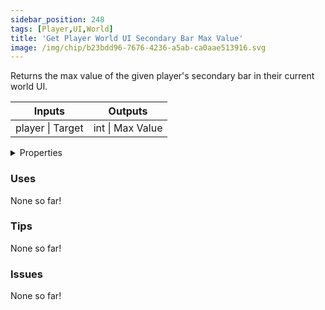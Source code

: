```yaml
---
sidebar_position: 248
tags: [Player,UI,World]
title: 'Get Player World UI Secondary Bar Max Value'
image: /img/chip/b23bdd96-7676-4236-a5ab-ca0aae513916.svg
---
```


Returns the max value of the given player's secondary bar in their current world UI.



<IChip uuid="b23bdd96-7676-4236-a5ab-ca0aae513916"/>

<table><thead><tr><th>Inputs</th><th>Outputs</th></tr></thead><tbody><tr><td>player | Target</td><td>int | Max Value</td></tr></tbody></table>

<details>
  <summary>Properties</summary>
  <div>
    <div>
    <table>
      <tbody>
        <tr>
          <td>Is beta required?</td>
          <td>No</td>
        </tr>
        <tr>
          <td>Is chip a trolling risk?</td>
          <td>No</td>
        </tr>
        <tr>
          <td>Is chip a role assignment risk?</td>
          <td>No</td>
        </tr>
        <tr>
          <td>Chip UUID</td>
          <td>b23bdd96-7676-4236-a5ab-ca0aae513916</td>
        </tr>
        <tr>
          <td>Room availability</td>
          <td>Available everywhere</td>
        </tr>
      </tbody>
    </table>
    </div>
  </div>
</details>

### Uses

None so far!

### Tips

None so far!

### Issues

None so far!